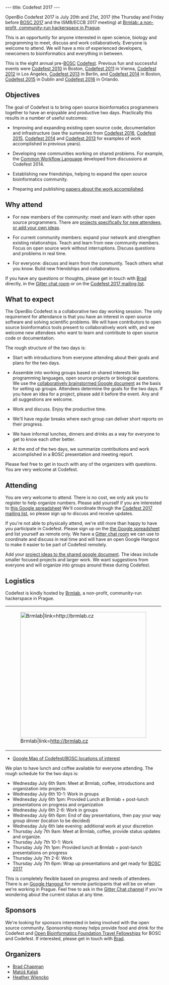 ---
title: Codefest 2017
---

OpenBio Codefest 2017 is July 20th and 21st, 2017 (the Thursday and Friday before [[BOSC 2017]] and the ISMB/ECCB 2017 meeting) at [https://brmlab.cz/ Brmlab: a non-profit, community-run hackerspace in Prague].

This is an opportunity for anyone interested in open science, biology and programming to meet, discuss and work collaboratively. Everyone is welcome to attend. We will have a mix of experienced developers, newcomers to bioinformatics and everything in between.

This is the eight annual pre-[[BOSC]] [[Codefest]]. Previous fun and successful events were [[Codefest 2010]] in
Boston, [[Codefest 2011]] in Vienna, [[Codefest 2012]] in Los Angeles, [[Codefest 2013]] in Berlin,
and [[Codefest 2014]] in Boston, [[Codefest 2015]] in Dublin and [[Codefest 2016]] in Orlando.

== Objectives ==

The goal of Codefest is to bring open source bioinformatics programmers together to have an enjoyable and productive two days. Practically this results in a number of useful outcomes:

* Improving and expanding existing open source code, documentation and infrastructure (see the summaries from [https://www.open-bio.org/wiki/Codefest_2016#Outcomes Codefest 2016], [https://www.open-bio.org/wiki/Codefest_2015#Outcomes Codefest 2015], [https://docs.google.com/presentation/d/114yvrK0Veasc_ns_rg484j2xxRi1h7wNlU2XKONuUqY/edit Codefest 2014] and [http://bcb.io/2013/07/18/summary-from-bioinformatics-open-science-codefest-2013-tools-infrastructure-standards-and-visualization/ Codefest 2013] for examples of work accomplished in previous years).

* Developing new communities working on shared problems. For example, the [https://groups.google.com/forum/#!forum/common-workflow-language Common Workflow Language] developed from discussions at Codefest 2014.

* Establishing new friendships, helping to expand the open source bioinformatics community.

* Preparing and publishing [http://www.biomedcentral.com/1471-2105/15/S14/S7 papers about the work accomplished].

== Why attend ==

* For new members of the community: meet and learn with other open source programmers. There are [https://docs.google.com/document/d/1XQr4xgVneR9PopAdyrGH-DogKju5Lzn30J5Ak2Ugbc4/edit?usp=sharing projects specifically for new attendees, or add your own ideas]. 

* For current community members: expand your network and strengthen existing relationships. Teach and learn from new community members. Focus on open source work without interruptions. Discuss questions and problems in real time. 

* For everyone: discuss and learn from the community. Teach others what you know. Build new friendships and collaborations.

If you have any questions or thoughts, please get in touch with [https://github.com/chapmanb Brad] directly, in the [https://gitter.im/chapmanb/obf-codefest Gitter chat room] or on the [https://groups.google.com/forum/?fromgroups#!forum/openbio-codefest-2017 Codefest 2017 mailing list].

== What to expect ==

The OpenBio Codefest is a collaborative two day working session. The only
requirement for attendance is that you have an interest in open source software
and solving scientific problems. We will have contributors to open source
bioinformatics tools present to collaboratively work with, and we welcome new
attendees who want to learn and contribute to open source code or documentation.

The rough structure of the two days is:

* Start with introductions from everyone attending about their goals and plans for the two days.

* Assemble into working groups based on shared interests like programming languages, open source projects or biological questions. We use the [https://docs.google.com/document/d/1XQr4xgVneR9PopAdyrGH-DogKju5Lzn30J5Ak2Ugbc4/edit?usp=sharing collaboratively brainstormed Google document] as the basis for setting up groups. Attendees determine the goals for the two days. If you have an idea for a project, please add it before the event. Any and all suggestions are welcome.

* Work and discuss. Enjoy the productive time.

* We'll have regular breaks where each group can deliver short reports on their progress.

* We have informal lunches, dinners and drinks as a way for everyone to get to know each other better.

* At the end of the two days, we summarize contributions and work accomplished in a BOSC presentation and meeting report.

Please feel free to get in touch with any of the organizers with questions. You
are very welcome at Codefest.

== Attending ==

You are very welcome to attend. There is no cost, we only ask you to register to help organize numbers. Please add yourself if you are
interested to [https://docs.google.com/spreadsheets/d/1sJxWzTTt-g8vZtNDac9xeEoYPM2lWIB1m7xXkrfc_do/edit?usp=sharing this Google spreadsheet]
We'll coordinate through the [https://groups.google.com/forum/?fromgroups#!forum/openbio-codefest-2017 Codefest 2017 mailing list],
so please sign up to discuss and receive updates.

If you're not able to physically attend, we're still more than happy to have you participate in Codefest. Please sign up on the [https://docs.google.com/spreadsheets/d/1sJxWzTTt-g8vZtNDac9xeEoYPM2lWIB1m7xXkrfc_do/edit?usp=sharing the Google spreadsheet] and list yourself as remote only. We have a [https://gitter.im/chapmanb/obf-codefest Gitter chat room] we can use to coordinate and discuss in real time and will have an open Google Hangout to make it easier to be part of Codefest remotely.

Add your [https://docs.google.com/document/d/1XQr4xgVneR9PopAdyrGH-DogKju5Lzn30J5Ak2Ugbc4/edit?usp=sharing project ideas to the shared google document]. The ideas include smaller focused projects and larger work. We want suggestions from everyone and will organize into groups around these during Codefest.

== Logistics ==

Codefest is kindly hosted by [https://brmlab.cz/ Brmlab], a non-profit, community-run hackerspace in Prague.

{|
| [[File: Brmlab.png|400px|left|Brmlab|link=http://brmlab.cz]]
|}

* [https://www.google.com/maps/d/edit?mid=zLeaxcXY2lXM.kq7vmHyLohiU&usp=sharing Google Map of Codefest/BOSC locations of interest]

We plan to have lunch and coffee available for everyone attending. The rough schedule for the two days is:

* Wednesday July 6th 9am: Meet at Brmlab, coffee, introductions and organization into projects.
* Wednesday July 6th 10-1: Work in groups
* Wednesday July 6th 1pm: Provided Lunch at Brmlab + post-lunch presentations on progress and organization
* Wednesday July 6th 2-6: Work in groups
* Wednesday July 6th 6pm: End of day presentations, then pay your way group dinner (location to be decided)
* Wednesday July 6th late evening: additional work at your discretion
* Thursday July 7th 9am: Meet at Brmlab, coffee, provide status updates and organize.
* Thursday July 7th 10-1: Work
* Thursday July 7th 1pm: Provided lunch at Brmlab + post-lunch presentations on progress
* Thursday July 7th 2-6: Work
* Thursday July 7th 6pm: Wrap up presentations and get ready for [[BOSC 2017]]

This is completely flexible based on progress and needs of attendees. There is an [https://hangouts.google.com/call/u5hvj2atabchvegkzeylsu5seme Google Hangout] for remote participants that will be on when we're working in Prague. Feel free to ask in the [https://gitter.im/chapmanb/obf-codefest Gitter Chat channel] if you're wondering about the current status at any time.

== Sponsors ==

We're looking for sponsors interested in being involved with the open source community. Sponsorship money helps provide food and drink for the Codefest and [https://github.com/OBF/obf-docs/blob/master/Travel_fellowships.md Open Bioinformatics Foundation Travel Fellowships] for BOSC and Codefest. If interested, please get in touch with [https://github.com/chapmanb Brad].

== Organizers ==

* [http://github.com/chapmanb Brad Chapman]
* [https://twitter.com/matuskalas Matúš Kalaš]
* [https://twitter.com/HLWiencko Heather Wiencko]